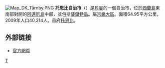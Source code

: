 [[File:Map_DK_Tårnby.PNG|right]]
'''托恩比自治市'''（{{lang-da|Tårnby Kommune}}）是[[丹麥|丹麥]]的一個自治市，位於[[西蘭島|西蘭島]]東南部對開的[[阿邁厄島|阿邁厄島]]中部，並包括[[薩爾特島|薩爾特島]]。屬[[京畿大區|京畿大區]]。面積64.95平方公里，2009年人口40,214人。首府[[托恩比|托恩比]]。

==外部链接==
* [http://www.taarnby.dk/ 官方網頁] {{Wayback|url=http://www.taarnby.dk/ |date=20201025104238 }}

{{丹麥自治市}}
[[Category:丹麥市鎮|T]]